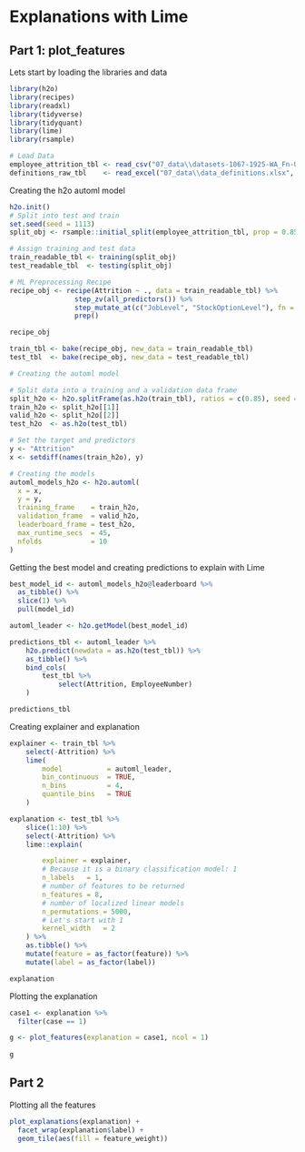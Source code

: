 # Explanations with Lime

## Part 1: plot_features

Lets start by loading the libraries and data

```r
library(h2o)
library(recipes)
library(readxl)
library(tidyverse)
library(tidyquant)
library(lime)
library(rsample)
```

```r
# Load Data
employee_attrition_tbl <- read_csv("07_data\\datasets-1067-1925-WA_Fn-UseC_-HR-Employee-Attrition.csv")
definitions_raw_tbl    <- read_excel("07_data\\data_definitions.xlsx", sheet = 1, col_names = FALSE)

```

Creating the h2o automl model

```r
h2o.init()
# Split into test and train
set.seed(seed = 1113)
split_obj <- rsample::initial_split(employee_attrition_tbl, prop = 0.85)

# Assign training and test data
train_readable_tbl <- training(split_obj)
test_readable_tbl  <- testing(split_obj)

# ML Preprocessing Recipe 
recipe_obj <- recipe(Attrition ~ ., data = train_readable_tbl) %>%
                step_zv(all_predictors()) %>%
                step_mutate_at(c("JobLevel", "StockOptionLevel"), fn = as.factor) %>% 
                prep()

recipe_obj

train_tbl <- bake(recipe_obj, new_data = train_readable_tbl)
test_tbl  <- bake(recipe_obj, new_data = test_readable_tbl)

# Creating the automl model

# Split data into a training and a validation data frame
split_h2o <- h2o.splitFrame(as.h2o(train_tbl), ratios = c(0.85), seed = 1234)
train_h2o <- split_h2o[[1]]
valid_h2o <- split_h2o[[2]]
test_h2o  <- as.h2o(test_tbl)

# Set the target and predictors
y <- "Attrition"
x <- setdiff(names(train_h2o), y)

# Creating the models
automl_models_h2o <- h2o.automl(
  x = x,
  y = y,
  training_frame    = train_h2o,
  validation_frame  = valid_h2o,
  leaderboard_frame = test_h2o,
  max_runtime_secs  = 45,
  nfolds            = 10 
)

```
Getting the best model and creating predictions to explain with Lime

```r

best_model_id <- automl_models_h2o@leaderboard %>%
  as_tibble() %>%
  slice(1) %>% 
  pull(model_id)

automl_leader <- h2o.getModel(best_model_id)

predictions_tbl <- automl_leader %>% 
    h2o.predict(newdata = as.h2o(test_tbl)) %>%
    as_tibble() %>%
    bind_cols(
        test_tbl %>%
            select(Attrition, EmployeeNumber)
    )

predictions_tbl
```

Creating explainer and explanation
```r
explainer <- train_tbl %>%
    select(-Attrition) %>%
    lime(
        model           = automl_leader,
        bin_continuous  = TRUE,
        n_bins          = 4,
        quantile_bins   = TRUE
    )

explanation <- test_tbl %>%
    slice(1:10) %>%
    select(-Attrition) %>%
    lime::explain(

        explainer = explainer,
        # Because it is a binary classification model: 1
        n_labels   = 1,
        # number of features to be returned
        n_features = 8,
        # number of localized linear models
        n_permutations = 5000,
        # Let's start with 1
        kernel_width   = 2
    ) %>%
    as.tibble() %>%
    mutate(feature = as_factor(feature)) %>%
    mutate(label = as_factor(label))

explanation
```

Plotting the explanation

```r
case1 <- explanation %>%
  filter(case == 1)

g <- plot_features(explanation = case1, ncol = 1) 
  
g
```



## Part 2

Plotting all the features

```r
plot_explanations(explanation) +
  facet_wrap(explanation$label) +
  geom_tile(aes(fill = feature_weight))
```


